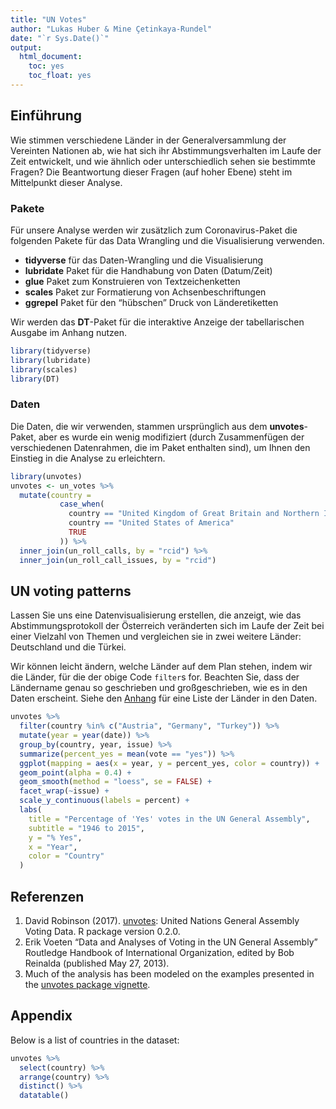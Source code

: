 ```yaml
---
title: "UN Votes"
author: "Lukas Huber & Mine Çetinkaya-Rundel"
date: "`r Sys.Date()`"
output: 
  html_document: 
    toc: yes
    toc_float: yes
---
```


## Einführung

Wie stimmen verschiedene Länder in der Generalversammlung der Vereinten Nationen ab, wie hat sich ihr Abstimmungsverhalten im Laufe der Zeit entwickelt, und wie ähnlich oder unterschiedlich sehen sie bestimmte Fragen? Die Beantwortung dieser Fragen (auf hoher Ebene) steht im Mittelpunkt dieser Analyse.

### Pakete

Für unsere Analyse werden wir zusätzlich zum Coronavirus-Paket die folgenden Pakete für das Data Wrangling und die Visualisierung verwenden.

- **tidyverse** für das Daten-Wrangling und die Visualisierung
- **lubridate** Paket für die Handhabung von Daten (Datum/Zeit)
- **glue** Paket zum Konstruieren von Textzeichenketten
- **scales** Paket zur Formatierung von Achsenbeschriftungen
- **ggrepel** Paket für den "hübschen" Druck von Länderetiketten

Wir werden das **DT**-Paket für die interaktive Anzeige der tabellarischen Ausgabe im Anhang nutzen.


```r
library(tidyverse)
library(lubridate)
library(scales)
library(DT)
```

### Daten

Die Daten, die wir verwenden, stammen ursprünglich aus dem **unvotes**-Paket, aber es wurde ein wenig modifiziert (durch Zusammenfügen der verschiedenen Datenrahmen, die im Paket enthalten sind), um Ihnen den Einstieg in die Analyse zu erleichtern.

```r
library(unvotes)
unvotes <- un_votes %>%
  mutate(country =
           case_when(
             country == "United Kingdom of Great Britain and Northern Ireland" ~ "UK & NI",
             country == "United States of America"                             ~ "US",
             TRUE                                                              ~ country
           )) %>%
  inner_join(un_roll_calls, by = "rcid") %>%
  inner_join(un_roll_call_issues, by = "rcid")
```


## UN voting patterns {#voting}

Lassen Sie uns eine Datenvisualisierung erstellen, die anzeigt, wie das Abstimmungsprotokoll der 
Österreich veränderten sich im Laufe der Zeit bei einer Vielzahl von Themen und vergleichen sie 
in zwei weitere Länder: Deutschland und die Türkei.

Wir können leicht ändern, welche Länder auf dem Plan stehen, indem wir die 
Länder, für die der obige Code `filter`s for. Beachten Sie, dass der Ländername 
genau so geschrieben und großgeschrieben, wie es in den Daten erscheint. Siehe 
den [Anhang](#appendix) für eine Liste der Länder in den Daten.


```r
unvotes %>%
  filter(country %in% c("Austria", "Germany", "Turkey")) %>%
  mutate(year = year(date)) %>%
  group_by(country, year, issue) %>%
  summarize(percent_yes = mean(vote == "yes")) %>%
  ggplot(mapping = aes(x = year, y = percent_yes, color = country)) +
  geom_point(alpha = 0.4) +
  geom_smooth(method = "loess", se = FALSE) +
  facet_wrap(~issue) +
  scale_y_continuous(labels = percent) +
  labs(
    title = "Percentage of 'Yes' votes in the UN General Assembly",
    subtitle = "1946 to 2015",
    y = "% Yes",
    x = "Year",
    color = "Country"
  )
```


## Referenzen {#references}

1. David Robinson (2017). [unvotes](https://CRAN.R-project.org/package=unvotes): 
   United Nations General Assembly Voting Data. R package version 0.2.0.
1. Erik Voeten "Data and Analyses of Voting in the UN General Assembly" 
   Routledge Handbook of International Organization, edited by Bob Reinalda 
   (published May 27, 2013).
1. Much of the analysis has been modeled on the examples presented in the 
   [unvotes package vignette](https://cran.r-project.org/web/packages/unvotes/vignettes/unvotes.html).


## Appendix {#appendix}

Below is a list of countries in the dataset:

```r
unvotes %>% 
  select(country) %>%
  arrange(country) %>% 
  distinct() %>%
  datatable()
```